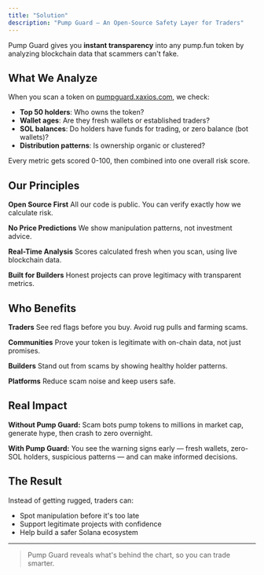```yaml
---
title: "Solution"
description: "Pump Guard — An Open-Source Safety Layer for Traders"
---
```


Pump Guard gives you **instant transparency** into any pump.fun token by analyzing blockchain data that scammers can't fake.

## What We Analyze

When you scan a token on [pumpguard.xaxios.com](https://pumpguard.xaxios.com), we check:

- **Top 50 holders**: Who owns the token?
- **Wallet ages**: Are they fresh wallets or established traders?
- **SOL balances**: Do holders have funds for trading, or zero balance (bot wallets)?
- **Distribution patterns**: Is ownership organic or clustered?

Every metric gets scored 0-100, then combined into one overall risk score.

## Our Principles

**Open Source First** All our code is public. You can verify exactly how we calculate risk.

**No Price Predictions** We show manipulation patterns, not investment advice.

**Real-Time Analysis** Scores calculated fresh when you scan, using live blockchain data.

**Built for Builders** Honest projects can prove legitimacy with transparent metrics.

## Who Benefits

**Traders** See red flags before you buy. Avoid rug pulls and farming scams.

**Communities** Prove your token is legitimate with on-chain data, not just promises.

**Builders** Stand out from scams by showing healthy holder patterns.

**Platforms** Reduce scam noise and keep users safe.

## Real Impact

**Without Pump Guard:** Scam bots pump tokens to millions in market cap, generate hype, then crash to zero overnight.

**With Pump Guard:** You see the warning signs early — fresh wallets, zero-SOL holders, suspicious patterns — and can make informed decisions.

## The Result

Instead of getting rugged, traders can:

- Spot manipulation before it's too late
- Support legitimate projects with confidence
- Help build a safer Solana ecosystem

---

> Pump Guard reveals what's behind the chart, so you can trade smarter.